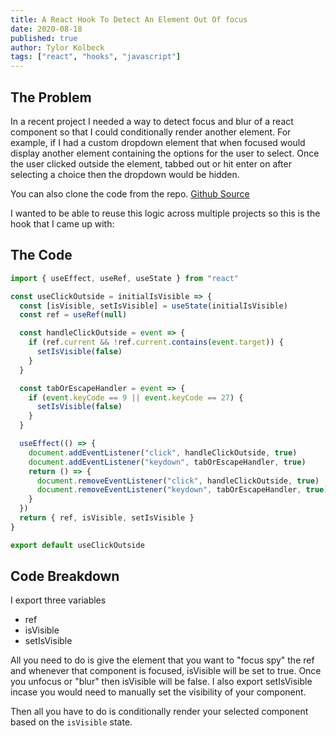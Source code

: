 ```yaml
---
title: A React Hook To Detect An Element Out Of focus
date: 2020-08-18
published: true
author: Tylor Kolbeck
tags: ["react", "hooks", "javascript"]
---
```


## The Problem

In a recent project I needed a way to detect focus and blur of a react component so that I could conditionally render another element. For example, if I had a custom dropdown element that when focused would display another element containing the options for the user to select. Once the user clicked outside the element, tabbed out or hit enter on after selecting a choice then the dropdown would be hidden.

You can also clone the code from the repo. [Github Source](https://github.com/tylorkolbeck/clickOutside/blob/master/clickOutside.js)

I wanted to be able to reuse this logic across multiple projects so this is the hook that I came up with:

## The Code

```javascript
import { useEffect, useRef, useState } from "react"

const useClickOutside = initialIsVisible => {
  const [isVisible, setIsVisible] = useState(initialIsVisible)
  const ref = useRef(null)

  const handleClickOutside = event => {
    if (ref.current && !ref.current.contains(event.target)) {
      setIsVisible(false)
    }
  }

  const tabOrEscapeHandler = event => {
    if (event.keyCode == 9 || event.keyCode == 27) {
      setIsVisible(false)
    }
  }

  useEffect(() => {
    document.addEventListener("click", handleClickOutside, true)
    document.addEventListener("keydown", tabOrEscapeHandler, true)
    return () => {
      document.removeEventListener("click", handleClickOutside, true)
      document.removeEventListener("keydown", tabOrEscapeHandler, true)
    }
  })
  return { ref, isVisible, setIsVisible }
}

export default useClickOutside
```

## Code Breakdown

I export three variables

- ref
- isVisible
- setIsVisible

All you need to do is give the element that you want to "focus spy" the ref and whenever that component is focused, isVisible will be set to true. Once you unfocus or "blur" then isVisible will be false. I also export setIsVisible incase you would need to manually set the visibility of your component.

Then all you have to do is conditionally render your selected component based on the `isVisible` state.
